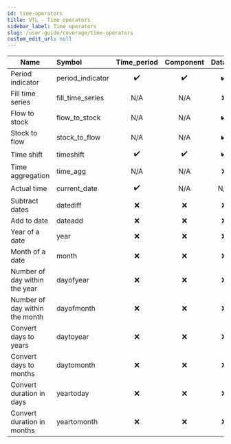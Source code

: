 ```yaml
---
id: time-operators
title: VTL - Time operators
sidebar_label: Time operators
slug: /user-guide/coverage/time-operators
custom_edit_url: null
---
```


| Name                           | Symbol           |    Time_period     |     Component      |      Dataset       |
| ------------------------------ | :--------------- | :----------------: | :----------------: | :----------------: |
| Period indicator               | period_indicator | :heavy_check_mark: | :heavy_check_mark: | :heavy_check_mark: |
| Fill time series               | fill_time_series |        N/A         |        N/A         |        :x:         |
| Flow to stock                  | flow_to_stock    |        N/A         |        N/A         | :heavy_check_mark: |
| Stock to flow                  | stock_to_flow    |        N/A         |        N/A         | :heavy_check_mark: |
| Time shift                     | timeshift        | :heavy_check_mark: | :heavy_check_mark: | :heavy_check_mark: |
| Time aggregation               | time_agg         |        N/A         |        N/A         |        :x:         |
| Actual time                    | current_date     | :heavy_check_mark: |        N/A         |        N/A         |
| Subtract dates                 | datediff         |        :x:         |        :x:         |        :x:         |
| Add to date                    | dateadd          |        :x:         |        :x:         |        :x:         |
| Year of a date                 | year             |        :x:         |        :x:         |        :x:         |
| Month of a date                | month            |        :x:         |        :x:         |        :x:         |
| Number of day within the year  | dayofyear        |        :x:         |        :x:         |        :x:         |
| Number of day within the month | dayofmonth       |        :x:         |        :x:         |        :x:         |
| Convert days to years          | daytoyear        |        :x:         |        :x:         |        :x:         |
| Convert days to months         | daytomonth       |        :x:         |        :x:         |        :x:         |
| Convert duration in days       | yeartoday        |        :x:         |        :x:         |        :x:         |
| Convert duration in months     | yeartomonth      |        :x:         |        :x:         |        :x:         |

